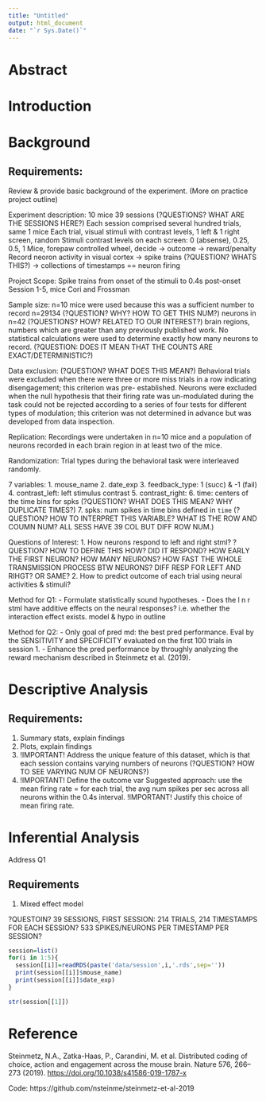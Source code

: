 ```yaml
---
title: "Untitled"
output: html_document
date: "`r Sys.Date()`"
---
```


# Abstract

# Introduction

# Background

## Requirements:
Review & provide basic background of the experiment. (More on practice project outline)

Experiment description:
10 mice
39 sessions (?QUESTIONS? WHAT ARE THE SESSIONS HERE?)
    Each session comprised several hundred trials, same 1 mice
        Each trial, visual stimuli with contrast levels, 1 left & 1 right screen, random
            Stimuli contrast levels on each screen: 0 (absense), 0.25, 0.5, 1
            Mice, forepaw controlled wheel, decide -> outcome -> reward/penalty
            Record neoron activity in visual cortex -> spike trains (?QUESTION? WHATS THIS?) -> collections of timestamps == neuron firing
            
Project Scope:
Spike trains from onset of the stimuli to 0.4s post-onset
Session 1-5, mice Cori and Frossman

Sample size:
n=10 mice were used because this was a sufficient number to record n=29134 (?QUESTION? WHY? HOW TO GET THIS NUM?) neurons in n=42 (?QUESTIONS? HOW? RELATED TO OUR INTEREST?) brain regions, numbers which are greater than any previously published work. No statistical calculations were used to determine exactly how many neurons to record. (?QUESTION: DOES IT MEAN THAT THE COUNTS ARE EXACT/DETERMINISTIC?)

Data exclusion: (?QUESTION? WHAT DOES THIS MEAN?)
Behavioral trials were excluded when there were three or more miss trials in a row indicating disengagement; this criterion was pre- established. Neurons were excluded when the null hypothesis that their firing rate was un-modulated during the task could not be rejected according to a series of four tests for different types of modulation; this criterion was not determined in advance but was developed from data inspection.

Replication:
Recordings were undertaken in n=10 mice and a population of neurons recorded in each brain region in at least two of the mice.

Randomization:
Trial types during the behavioral task were interleaved randomly.

7 variables:
1. mouse_name
2. date_exp
3. feedback_type: 1 (succ) & -1 (fail)
4. contrast_left: left stimulus contrast
5. contrast_right: 
6. time: centers of the time bins for spks (?QUESTION? WHAT DOES THIS MEAN? WHY DUPLICATE TIMES?)
7. spks: num spikes in time bins defined in `time` (?QUESTION? HOW TO INTERPRET THIS VARIABLE? WHAT IS THE ROW AND COUMN NUM? ALL SESS HAVE 39 COL BUT DIFF ROW NUM.)

Questions of Interest:
1. How neurons respond to left and right stml? 
    ?QUESTION? 
    HOW TO DEFINE THIS HOW?
    DID IT RESPOND? 
    HOW EARLY THE FIRST NEURON? 
    HOW MANY NEURONS? 
    HOW FAST THE WHOLE TRANSMISSION PROCESS BTW NEURONS?
    DIFF RESP FOR LEFT AND RIHGT? OR SAME?
2. How to predict outcome of each trial using neural activities & stimuli?

Method for Q1:
- Formulate statistically sound hypotheses. 
- Does the l n r stml have additive effects on the neural responses? 
    i.e. whether the interaction effect exists.
    model & hypo in outline

Method for Q2:
- Only goal of pred md: the best pred performance. Eval by the SENSITIVITY and SPECIFICITY evaluated on the first 100 trials in session 1.
- Enhance the pred performance by throughly analyzing the reward mechanism described in Steinmetz et al. (2019).

# Descriptive Analysis

## Requirements:
1. Summary stats, explain findings
2. Plots, explain findings
3. !IMPORTANT! Address the unique feature of this dataset, which is that each session contains varying numbers of neurons (?QUESTION? HOW TO SEE VARYING NUM OF NEURONS?)
4. !IMPORTANT! Define the outcome var
    Suggested approach: use the mean firing rate = for each trial, the avg num spikes per sec across all neurons within the 0.4s interval.
    !IMPORTANT! Justify this choice of mean firing rate.
    
# Inferential Analysis
Address Q1

## Requirements
1. Mixed effect model


?QUESTOIN? 39 SESSIONS, FIRST SESSION: 214 TRIALS, 214 TIMESTAMPS FOR EACH SESSION? 533 SPIKES/NEURONS PER TIMESTAMP PER SESSION?

```r
session=list()
for(i in 1:5){
  session[[i]]=readRDS(paste('data/session',i,'.rds',sep=''))
  print(session[[i]]$mouse_name)
  print(session[[i]]$date_exp)
}

str(session[[1]])
```

            

# Reference

Steinmetz, N.A., Zatka-Haas, P., Carandini, M. et al. Distributed coding of choice, action and engagement across the mouse brain. Nature 576, 266--273 (2019). <https://doi.org/10.1038/s41586-019-1787-x>

Code: https://github.com/nsteinme/steinmetz-et-al-2019
